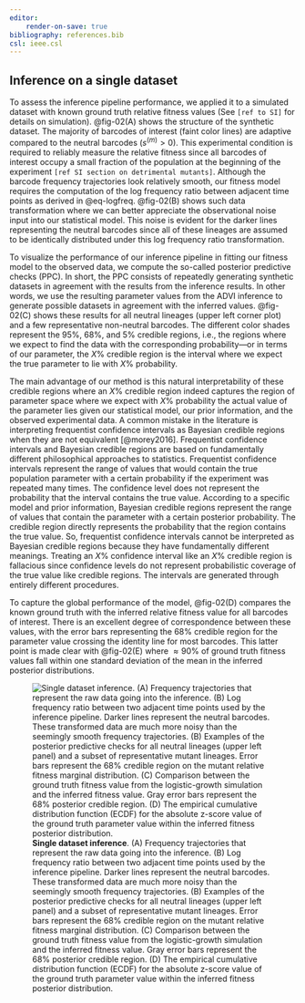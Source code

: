 ```yaml
---
editor:
    render-on-save: true
bibliography: references.bib
csl: ieee.csl
---
```


## Inference on a single dataset

To assess the inference pipeline performance, we applied it to a simulated
dataset with known ground truth relative fitness values (See `[ref to SI]` for
details on simulation). @fig-02(A) shows the structure of the synthetic dataset.
The majority of barcodes of interest (faint color lines) are adaptive compared
to the neutral barcodes ($s^{(m)} > 0$). This experimental condition is required
to reliably measure the relative fitness since all barcodes of interest occupy a
small fraction of the population at the beginning of the experiment `[ref SI
section on detrimental mutants]`. Although the barcode frequency trajectories
look relatively smooth, our fitness model requires the computation of the log
frequency ratio between adjacent time points as derived in @eq-logfreq.
@fig-02(B) shows such data transformation where we can better appreciate the
observational noise input into our statistical model. This noise is evident for
the darker lines representing the neutral barcodes since all of these lineages
are assumed to be identically distributed under this log frequency ratio
transformation.

To visualize the performance of our inference pipeline in fitting our fitness
model to the observed data, we compute the so-called posterior predictive checks
(PPC). In short, the PPC consists of repeatedly generating synthetic datasets in
agreement with the results from the inference results. In other words, we use
the resulting parameter values from the ADVI inference to generate possible
datasets in agreement with the inferred values. @fig-02(C) shows these results
for all neutral lineages (upper left corner plot) and a few representative
non-neutral barcodes. The different color shades represent the 95\%, 68\%, and
5\% credible regions, i.e., the regions where we expect to find the data with
the corresponding probability---or in terms of our parameter, the $X\%$ credible
region is the interval where we expect the true parameter to lie with $X\%$
probability. 

The main advantage of our method is this natural interpretability of these
credible regions where an $X\%$ credible region indeed captures the region of
parameter space where we expect with $X\%$ probability the actual value of the
parameter lies given our statistical model, our prior information, and the
observed experimental data. A common mistake in the literature is interpreting
frequentist confidence intervals as Bayesian credible regions when they are not
equivalent [@morey2016]. Frequentist confidence intervals and Bayesian credible
regions are based on fundamentally different philosophical approaches to
statistics. Frequentist confidence intervals represent the range of values that
would contain the true population parameter with a certain probability if the
experiment was repeated many times. The confidence level does not represent the
probability that the interval contains the true value. According to a specific
model and prior information, Bayesian credible regions represent the range of
values that contain the parameter with a certain posterior probability. The
credible region directly represents the probability that the region contains the
true value. So, frequentist confidence intervals cannot be interpreted as
Bayesian credible regions because they have fundamentally different meanings.
Treating an $X\%$ confidence interval like an $X\%$  credible region is
fallacious since confidence levels do not represent probabilistic coverage of
the true value like credible regions. The intervals are generated through
entirely different procedures.

To capture the global performance of the model, @fig-02(D) compares the known
ground truth with the inferred relative fitness value for all barcodes of
interest. There is an excellent degree of correspondence between these values,
with the error bars representing the 68\% credible region for the parameter
value crossing the identity line for most barcodes. This latter point is made
clear with @fig-02(E) where $\approx 90\%$ of ground truth fitness values fall
within one standard deviation of the mean in the inferred posterior
distributions.

![**Single dataset inference**. (A) Frequency trajectories that represent the
raw data going into the inference. (B) Log frequency ratio between two adjacent
time points used by the inference pipeline. Darker lines represent the neutral
barcodes. These transformed data are much more noisy than the
seemingly smooth frequency trajectories. (B) Examples of the posterior
predictive checks for all neutral lineages (upper left panel) and a subset of
representative mutant lineages. Error bars represent the 68\% credible region on
the mutant relative fitness marginal distribution. (C) Comparison between the
ground truth fitness value from the logistic-growth simulation and the inferred
fitness value. Gray error bars represent the 68\% posterior credible region. (D)
The empirical cumulative distribution function (ECDF) for the absolute z-score
value of the ground truth parameter value within the inferred fitness
posterior distribution.](./figs/fig02){#fig-02}